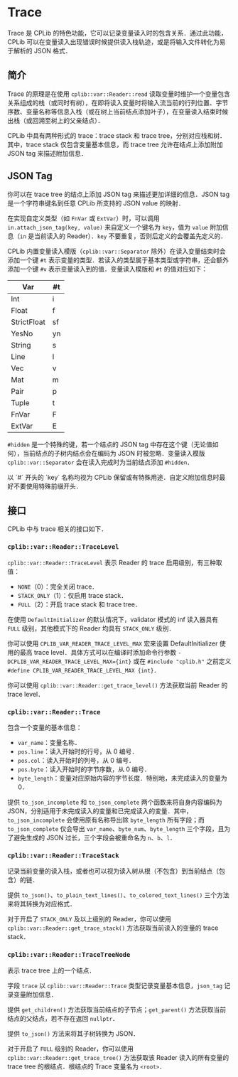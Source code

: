 
# Trace

Trace 是 CPLib 的特色功能，它可以记录变量读入时的包含关系．通过此功能，CPLib 可以在变量读入出现错误时候提供读入栈轨迹，或是将输入文件转化为易于解析的 JSON 格式．

## 简介

Trace 的原理是在使用 `cplib::var::Reader::read` 读取变量时维护一个变量包含关系组成的栈（或同时有树），在即将读入变量时将输入流当前的行列位置、字节序数、变量名称等信息入栈（或在树上当前结点添加叶子），在变量读入结束时候出栈（或回溯至树上的父亲结点）．

CPLib 中具有两种形式的 trace：trace stack 和 trace tree，分别对应栈和树．其中，trace stack 仅包含变量基本信息，而 trace tree 允许在结点上添加附加 JSON tag 来描述附加信息．

## JSON Tag

你可以在 trace tree 的结点上添加 JSON tag 来描述更加详细的信息．JSON tag 是一个字符串键名到任意 CPLib 所支持的 JSON value 的映射．

在实现自定义类型（如 `FnVar` 或 `ExtVar`）时，可以调用 `in.attach_json_tag(key, value)` 来自定义一个键名为 `key`，值为 `value` 附加信息（`in` 是当前读入的 Reader）．`key` 不要重复，否则后定义的会覆盖先定义的．

CPLib 内置变量读入模版（`cplib::var::Separator` 除外）在读入变量结束时会添加一个键 `#t` 表示变量的类型．若读入的类型属于基本类型或字符串，还会额外添加一个键 `#v` 表示变量读入到的值．变量读入模版和 `#t` 的值对应如下：

|     Var     | #t  |
| ----------- | --- |
| Int         | i   |
| Float       | f   |
| StrictFloat | sf  |
| YesNo       | yn  |
| String      | s   |
| Line        | l   |
| Vec         | v   |
| Mat         | m   |
| Pair        | p   |
| Tuple       | t   |
| FnVar       | F   |
| ExtVar      | E   |

`#hidden` 是一个特殊的键，若一个结点的 JSON tag 中存在这个键（无论值如何），当前结点的子树内结点会在编码为 JSON 时被忽略．变量读入模版`cplib::var::Separator` 会在读入完成时为当前结点添加 `#hidden`．

<Callout type="warning">
  以 `#` 开头的 `key` 名称均视为 CPLib 保留或有特殊用途．自定义附加信息时最好不要使用特殊前缀开头．
</Callout>

## 接口

CPLib 中与 trace 相关的接口如下．

### `cplib::var::Reader::TraceLevel`

`cplib::var::Reader::TraceLevel` 表示 Reader 的 trace 启用级别，有三种取值：

- `NONE`（0）：完全关闭 trace．
- `STACK_ONLY`（1）：仅启用 trace stack．
- `FULL`（2）：开启 trace stack 和 trace tree．

在使用 `DefaultInitializer` 的默认情况下，validator 模式的 inf 读入器具有 `FULL` 级别，其他模式下的 Reader 均具有 `STACK_ONLY` 级别．

你可以使用 `CPLIB_VAR_READER_TRACE_LEVEL_MAX` 宏来设置 DefaultInitializer 使用的最高 trace level．具体方式可以在编译时添加命令行参数 `-DCPLIB_VAR_READER_TRACE_LEVEL_MAX={int}` 或在 `#include "cplib.h"` 之前定义 `#define CPLIB_VAR_READER_TRACE_LEVEL_MAX {int}`．

你可以使用 `cplib::var::Reader::get_trace_level()` 方法获取当前 Reader 的 trace level．

### `cplib::var::Reader::Trace`

包含一个变量的基本信息：

- `var_name`：变量名称．
- `pos.line`：读入开始时的行号，从 0 编号．
- `pos.col`：读入开始时的列号，从 0 编号．
- `pos.byte`：读入开始时的字节序数，从 0 编号．
- `byte_length`：变量对应原始内容的字节长度．特别地，未完成读入的变量为 0．

提供 `to_json_incomplete` 和 `to_json_complete` 两个函数来将自身内容编码为 JSON，分别适用于未完成读入的变量和已完成读入的变量．其中，`to_json_incomplete` 会使用原有名称导出除 `byte_length` 所有字段；而 `to_json_complete` 仅会导出 `var_name`、`byte_num`、`byte_length` 三个字段，且为了避免生成的 JSON 过长，三个字段会被重命名为 `n`、`b`、`l`．

### `cplib::var::Reader::TraceStack`

记录当前变量的读入栈，或者也可以视为读入树从根（不包含）到当前结点（包含）的链．

提供 `to_json()`、`to_plain_text_lines()`、`to_colored_text_lines()` 三个方法来将其转换为对应格式．

对于开启了 `STACK_ONLY` 及以上级别的 Reader，你可以使用 `cplib::var::Reader::get_trace_stack()` 方法获取当前读入的变量的 trace stack．

### `cplib::var::Reader::TraceTreeNode`

表示 trace tree 上的一个结点．

字段 `trace` 以 `cplib::var::Reader::Trace` 类型记录变量基本信息，`json_tag` 记录变量附加信息．

提供 `get_children()` 方法获取当前结点的子节点；`get_parent()` 方法获取当前结点的父结点，若不存在返回 `nullptr`．

提供 `to_json()` 方法来将其子树转换为 JSON．

对于开启了 `FULL` 级别的 Reader，你可以使用 `cplib::var::Reader::get_trace_tree()` 方法获取该 Reader 读入的所有变量的 trace tree 的根结点．根结点的 Trace 变量名为 `<root>`．
